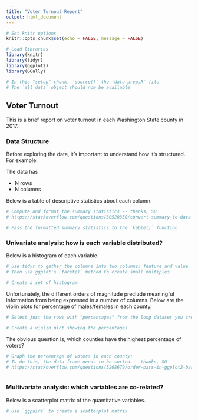 ```yaml
---
title: "Voter Turnout Report"
output: html_document
---
```


```r
# Set knitr options
knitr::opts_chunk$set(echo = FALSE, message = FALSE)

# Load libraries
library(knitr)
library(tidyr)
library(ggplot2)
library(GGally)

# In this "setup" chunk, `source()` the `data-prep.R` file 
# The `all_data` object should now be available
```

## Voter Turnout
This is a brief report on voter turnout in each Washington State county in 2017. 

### Data Structure
Before exploring the data, it's important to understand how it's structured. For example:

The data has

- N rows
- N columns

Below is a table of descriptive statistics about each column.

```r
# Compute and format the summary statistics -- thanks, SO
# https://stackoverflow.com/questions/30520350/convert-summary-to-data-frame

# Pass the formatted summary statistics to the `kable()` function
```

### Univariate analysis: how is each variable distributed?
Below is a histogram of each variable.

```r
# Use tidyr to gather the columns into two columns: feature and value
# Then use ggplot's `facet()` method to create small multiples

# Create a set of histogram
```

Unfortunately, the different orders of magnitude preclude meaningful information from being expressed in a number of columns. Below are the violin plots for percentage of males/females in each county.

```r
# Select just the rows with "percentages" from the long dataset you created

# Create a violin plot showing the percentages
```

The obvious question is, which counties have the highest percentage of voters?

```r
# Graph the percentage of voters in each county:
# To do this, the data frame needs to be sorted -- thanks, SO
# https://stackoverflow.com/questions/5208679/order-bars-in-ggplot2-bar-graph



```

### Multivariate analysis: which variables are co-related?
Below is a scatterplot matrix of the quantitative variables.

```r
# Use `ggpairs` to create a scatterplot matrix
```
